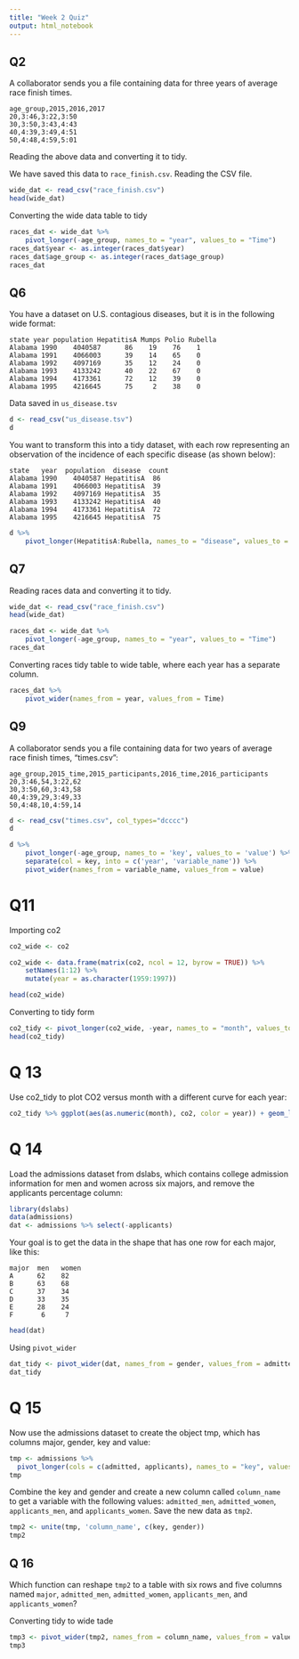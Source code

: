 ```yaml
---
title: "Week 2 Quiz"
output: html_notebook
---
```


## Q2
A collaborator sends you a file containing data for three years of average race finish times.

```
age_group,2015,2016,2017
20,3:46,3:22,3:50
30,3:50,3:43,4:43
40,4:39,3:49,4:51
50,4:48,4:59,5:01
```

Reading the above data and converting it to tidy.

We have saved this data to `race_finish.csv`. Reading the CSV file.

```r
wide_dat <- read_csv("race_finish.csv")
head(wide_dat)
```

Converting the wide data table to tidy

```r
races_dat <- wide_dat %>% 
    pivot_longer(-age_group, names_to = "year", values_to = "Time")
races_dat$year <- as.integer(races_dat$year)
races_dat$age_group <- as.integer(races_dat$age_group)
races_dat
```

## Q6
You have a dataset on U.S. contagious diseases, but it is in the following wide format:

```
state year population HepatitisA Mumps Polio Rubella
Alabama 1990    4040587      86	   19    76    1
Alabama 1991    4066003      39	   14    65    0
Alabama 1992    4097169      35	   12    24    0
Alabama 1993    4133242      40	   22    67    0
Alabama 1994    4173361      72	   12    39    0
Alabama 1995    4216645      75     2    38    0
```

Data saved in `us_disease.tsv`

```r
d <- read_csv("us_disease.tsv")
d
```

You want to transform this into a tidy dataset, with each row representing an observation of the incidence of each specific disease (as shown below):

```
state   year  population  disease  count
Alabama 1990	4040587 HepatitisA	86
Alabama 1991	4066003 HepatitisA	39
Alabama 1992	4097169 HepatitisA	35
Alabama 1993	4133242 HepatitisA	40
Alabama 1994	4173361 HepatitisA	72
Alabama 1995	4216645 HepatitisA	75
```

```r
d %>%
    pivot_longer(HepatitisA:Rubella, names_to = "disease", values_to = "count")
```

## Q7
Reading races data and converting it to tidy.

```r
wide_dat <- read_csv("race_finish.csv")
head(wide_dat)

races_dat <- wide_dat %>% 
    pivot_longer(-age_group, names_to = "year", values_to = "Time")
races_dat
```

Converting races tidy table to wide table, where each year has a separate column.

```r
races_dat %>% 
    pivot_wider(names_from = year, values_from = Time)
```

## Q9
A collaborator sends you a file containing data for two years of average race finish times, "times.csv":

```
age_group,2015_time,2015_participants,2016_time,2016_participants
20,3:46,54,3:22,62
30,3:50,60,3:43,58
40,4:39,29,3:49,33
50,4:48,10,4:59,14
```

```r
d <- read_csv("times.csv", col_types="dcccc")
d
```

```r
d %>%
    pivot_longer(-age_group, names_to = 'key', values_to = 'value') %>%
    separate(col = key, into = c('year', 'variable_name')) %>%
    pivot_wider(names_from = variable_name, values_from = value)
```


# Q11
Importing co2

```r
co2_wide <- co2
```


```r
co2_wide <- data.frame(matrix(co2, ncol = 12, byrow = TRUE)) %>% 
    setNames(1:12) %>%
    mutate(year = as.character(1959:1997))

head(co2_wide)
```


Converting to tidy form

```r
co2_tidy <- pivot_longer(co2_wide, -year, names_to = "month", values_to = "co2")
head(co2_tidy)
```

# Q 13

Use co2_tidy to plot CO2 versus month with a different curve for each year:

```r
co2_tidy %>% ggplot(aes(as.numeric(month), co2, color = year)) + geom_line()
```

# Q 14
Load the admissions dataset from dslabs, which contains college admission information for men and women across six majors, and remove the applicants percentage column:

```r
library(dslabs)
data(admissions)
dat <- admissions %>% select(-applicants)
```

Your goal is to get the data in the shape that has one row for each major, like this: 

```
major  men   women
A      62    82		
B      63    68		
C      37    34		
D      33    35		
E      28    24		
F       6     7	
```

```r
head(dat)
```

Using `pivot_wider`

```r
dat_tidy <- pivot_wider(dat, names_from = gender, values_from = admitted)
dat_tidy
```

# Q 15
Now use the admissions dataset to create the object tmp, which has columns major, gender, key and value:

```r
tmp <- admissions %>%
  pivot_longer(cols = c(admitted, applicants), names_to = "key", values_to = "value")
tmp
```

Combine the key and gender and create a new column called `column_name` to get a variable with the following values: `admitted_men`, `admitted_women`, `applicants_men`, and `applicants_women`. Save the new data as `tmp2`.

```r
tmp2 <- unite(tmp, 'column_name', c(key, gender))
tmp2
```


## Q 16
Which function can reshape `tmp2` to a table with six rows and five columns named `major`, `admitted_men`, `admitted_women`, `applicants_men`, and `applicants_women`?

Converting tidy to wide tade

```r
tmp3 <- pivot_wider(tmp2, names_from = column_name, values_from = value)
tmp3
```

